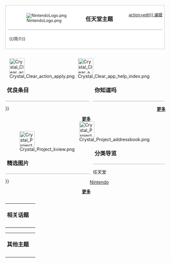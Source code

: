 {{NoteTA
| G1=Games
| G2=Mario
}}

<div style="border: 1px solid #ccb; padding: 0.5em; font-size: 90%; background-color: #fff; margin-bottom: 10px;">
<div style="float: right;" class="noprint plainlinks">[[{{fullurl:Portal:任天堂/简介|action=edit}} 编辑]]</div>

<div style="float: left; margin: 20px; margin-top: 5px">[[File:NintendoLogo.png|left]]</div>
<!-- <div style="float: right; margin: 5px; margin-top: 5px">{{Wikipedia:电子游戏专题/条目计数}}</div> -->
<div style="font: 13pt Verdana; font-weight: bold; padding: 5px; border-bottom: 1px solid #AAAAAA;">任天堂主题</div>
<div style="font-size: 100%; padding: 5px">{{/简介}}</div>
</div>

<div style="width: 53%; display: block; float: left;">
{{彩色框頭|红}}
<div style="float: right; margin: 8px; margin-top: 5px">[[File:Crystal_Clear_action_apply.png|48px]]</div>
<div style="font: 13pt Verdana; font-weight: bold; padding: 5px; border-bottom: 1px solid #AAAAAA;">优良条目</div>
{{Portal:任天堂/特色条目/{{#invoke:random|number|9}}}}
<div class="noprint" style="clear: both; text-align: right; margin: .3em -.2em -.2em .3em; padding: .3em -.2em -.2em .3em; font-weight: bold;">[[Portal:任天堂/特色条目|更多]]</div>
{{彩色框底}}

{{彩色框頭|红}}
<div style="float: right; margin: 8px; margin-top: 5px">[[File:Crystal_Project_kview.png|48px]]</div>
<div style="font: 13pt Verdana; font-weight: bold; padding: 5px; border-bottom: 1px solid #AAAAAA;">精选图片</div>
{{Portal:任天堂/精选图片/{{#invoke:random|number|5}}}}
<div class="noprint" style="clear: both; text-align: right; margin: .3em -.2em -.2em .3em; padding: .3em -.2em -.2em .3em; font-weight: bold;">[[{{FULLPAGENAME}}/精选图片|更多]]</div>
{{彩色框底}}
</div>

<div style="width: 45%; display: block; float: right;">
{{彩色框頭|红}}
<div style="float: right; margin: 8px; margin-top: 5px">[[File:Crystal_Clear_app_help_index.png|48px]]</div>
<div style="font: 13pt Verdana; font-weight: bold; padding: 5px; border-bottom: 1px solid #AAAAAA;">你知道吗</div>
{{Portal:任天堂/你知道吗}}
<div class="noprint" style="clear: both; text-align: right; margin: .3em -.2em -.2em .3em; padding: .3em -.2em -.2em .3em; font-weight: bold;">[[{{FULLPAGENAME}}/你知道吗|更多]]</div>
{{彩色框底}}

{{彩色框頭|红}}
<div style="float: right; margin: 8px; margin-top: 5px">[[File:Crystal_Project_addressbook.png|48px]]</div>
<div style="font: 13pt Verdana; font-weight: bold; padding: 5px; border-bottom: 1px solid #AAAAAA;">分类导览</div>
{{div col|colwidth=13em|small=yes}}<categorytree>任天堂</categorytree>{{div col end}}
{{彩色框底}}
</div>

<div style="width: 100%; display: block; float: right;">
{{彩色框頭|红}}
{| class="collapsible collapsed" width="100%"
| style="text-align:left; font: 13pt Verdana; font-weight:bold; padding:5px; border-bottom:0px solid #AAAAAA;" | 相关话题
!
|-
| valign=top width="100%" style="background-color:white;" colspan="2" |
{{Portal:任天堂/相关话题}}
|}
{{彩色框底}}
{{彩色框頭|红}}
{| class="collapsible collapsed" width="100%"
| style="text-align:left; font: 13pt Verdana; font-weight:bold; padding:5px; border-bottom:0px solid #AAAAAA;" | 其他主题
!
|-
| valign=top width="100%" style="background-color:white;" colspan="2" |
{{Portal:任天堂/其他主题}}
|}
{{彩色框底}}
</div>

[[Category:电子游戏主题首页|Nintendo]]